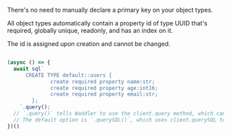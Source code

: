 There's no need to manually declare a primary key on your object types.

All object types automatically contain a property id of type UUID that's required, globally unique, readonly, and has an index on it. 

The id is assigned upon creation and cannot be changed.

```typescript copy

(async () => {
  await sql`
      CREATE TYPE default::users {
              create required property name:str;
              create required property age:int16;
              create required property email:str;
        };
    `.query();
  // `.query()` tells Waddler to use the client.query method, which can execute statements such as `CREATE TYPE`.
  // The default option is `.querySQL()`, which uses client.querySQL to run SQL queries.
})()
```